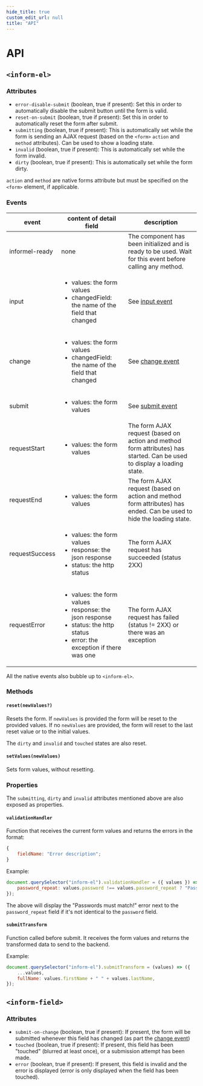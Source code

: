```yaml
---
hide_title: true
custom_edit_url: null
title: "API"
---
```


# API

## `<inform-el>`

### Attributes

-   `error-disable-submit` (boolean, true if present): Set this in order to automatically disable the submit button until the form is valid.
-   `reset-on-submit` (boolean, true if present): Set this in order to automatically reset the form after submit.
-   `submitting` (boolean, true if present): This is automatically set while the form is sending an AJAX request (based on the `<form>` `action` and `method` attributes). Can be used to show a loading state.
-   `invalid` (boolean, true if present): This is automatically set while the form invalid.
-   `dirty` (boolean, true if present): This is automatically set while the form dirty.

`action` and `method` are native forms attribute but must be specified on the `<form>` element, if applicable.

### Events

<table>
    <thead>
        <tr>
            <th>event</th>
            <th>content of detail field</th>
            <th>description</th>
        </tr>
    </thead>
    <tbody>
        <tr>
            <td>informel-ready</td>
            <td>none</td>
            <td>The component has been initialized and is ready to be used. Wait for this event before calling any method.</td>
        </tr>
        <tr>
            <td>input</td>
            <td>
                <ul>
                    <li>values: the form values</li>
                    <li>changedField: the name of the field that changed</li>
                </ul>
            </td>
            <td>
                See <a href="https://developer.mozilla.org/en-US/docs/Web/API/HTMLElement/input_event">input event</a>
            </td>
        </tr>
        <tr>
            <td>change</td>
            <td>
                <ul>
                    <li>values: the form values</li>
                    <li>changedField: the name of the field that changed</li>
                </ul>
            </td>
            <td>
                See <a href="https://developer.mozilla.org/en-US/docs/Web/API/HTMLElement/change_event">change event</a>
            </td>
        </tr>
        <tr>
            <td>submit</td>
            <td>
                <ul>
                    <li>values: the form values</li>
                </ul>
            </td>
            <td>
                See <a href="https://developer.mozilla.org/en-US/docs/Web/API/HTMLFormElement/submit_event">submit event</a>
            </td>
        </tr>
        <tr>
            <td>requestStart</td>
            <td>
                <ul>
                    <li>values: the form values</li>
                </ul>
            </td>
            <td>The form AJAX request (based on action and method form attributes) has started. Can be used to display a loading state.</td>
        </tr>
        <tr>
            <td>requestEnd</td>
            <td>
                <ul>
                    <li>values: the form values</li>
                </ul>
            </td>
            <td>The form AJAX request (based on action and method form attributes) has ended. Can be used to hide the loading state.</td>
        </tr>
        <tr>
            <td>requestSuccess</td>
            <td>
                <ul>
                    <li>values: the form values</li>
                    <li>response: the json response</li>
                    <li>status: the http status</li>
                </ul>
            </td>
            <td>The form AJAX request has succeeded (status 2XX)</td>
        </tr>
        <tr>
            <td>requestError</td>
            <td>
                <ul>
                    <li>values: the form values</li>
                    <li>response: the json response</li>
                    <li>status: the http status</li>
                    <li>error: the exception if there was one</li>
                </ul>
            </td>
            <td>The form AJAX request has failed (status != 2XX) or there was an exception</td>
        </tr>
    </tbody>
</table>

All the native events also bubble up to `<inform-el>`.

### Methods

#### `reset(newValues?)`

Resets the form. If `newValues` is provided the form will be reset to the provided values.
If no `newValues` are provided, the form will reset to the last reset value or to the initial values.

The `dirty` and `invalid` and `touched` states are also reset.

#### `setValues(newValues)`

Sets form values, without resetting.

### Properties

The `submitting`, `dirty` and `invalid` attributes mentioned above are also exposed as properties.

#### `validationHandler`

Function that receives the current form values and returns the errors in the format:

```js
{
    fieldName: "Error description";
}
```

Example:

```js
document.querySelector("inform-el").validationHandler = ({ values }) => ({
    password_repeat: values.password !== values.password_repeat ? "Passwords must match!" : "",
});
```

The above will display the "Passwords must match!" error next to the `password_repeat` field if it's not
identical to the `password` field.

#### `submitTransform`

Function called before submit. It receives the form values and returns the transformed
data to send to the backend.

Example:

```js
document.querySelector("inform-el").submitTransform = (values) => ({
    ...values,
    fullName: values.firstName + " " + values.lastName,
});
```

## `<inform-field>`

### Attributes

-   `submit-on-change` (boolean, true if present): If present, the form will be submitted whenever this field has changed (as part the [change event](https://developer.mozilla.org/en-US/docs/Web/API/HTMLElement/change_event))
-   `touched` (boolean, true if present): If present, this field has been "touched" (blurred at least once), or a submission attempt has been made.
-   `error` (boolean, true if present): If present, this field is invalid and the error is displayed (error is only displayed when the field has been touched).
